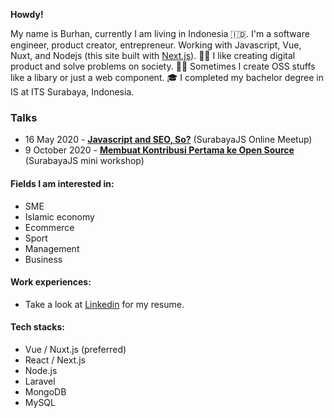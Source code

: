 
__Howdy!__

My name is Burhan, currently I am living in Indonesia 🇮🇩. I'm a software engineer, product creator, entrepreneur. Working with Javascript, Vue, Nuxt, and Nodejs (this site built with [Next.js](https://vercel.com/)). 👨‍💻 I like creating digital product and solve problems on society. 🧑‍🚒 Sometimes I create OSS stuffs like a libary or just a web component. 🎓 I completed my bachelor degree in IS at ITS Surabaya, Indonesia.

<Contact />

### Talks
- 16 May 2020 - [__Javascript and SEO, So?__](https://speakerdeck.com/burhanahmeed/javascript-and-seo-so) (SurabayaJS Online Meetup)
- 9 October 2020 - [__Membuat Kontribusi Pertama ke Open Source__](https://speakerdeck.com/burhanahmeed/berkontribusi-ke-open-source) (SurabayaJS mini workshop)

#### Fields I am interested in:
- SME
- Islamic economy
- Ecommerce
- Sport
- Management
- Business

#### Work experiences:
- Take a look at [Linkedin](https://www.linkedin.com/in/burhanahmeed/) for my resume.

#### Tech stacks: 
- Vue / Nuxt.js (preferred)
- React / Next.js
- Node.js
- Laravel
- MongoDB
- MySQL